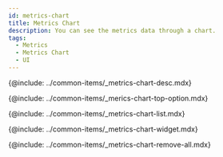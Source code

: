 ```yaml
---
id: metrics-chart
title: Metrics Chart
description: You can see the metrics data through a chart.
tags:
  - Metrics
  - Metrics Chart
  - UI
---
```


<!-- Overview-->

{@include: ../common-items/_metrics-chart-desc.mdx}

<ProdImg img='metrics-chart-all.png' desc='' />

<!-- 상단 옵션-->

{@include: ../common-items/_merics-chart-top-option.mdx}

<!-- 지표 목록-->

{@include: ../common-items/_metrics-chart-list.mdx} 

<!-- Chart Widget-->

{@include: ../common-items/_metrics-chart-widget.mdx}

<!-- 위젯 전체 삭제-->

{@include: ../common-items/_metrics-chart-remove-all.mdx}
